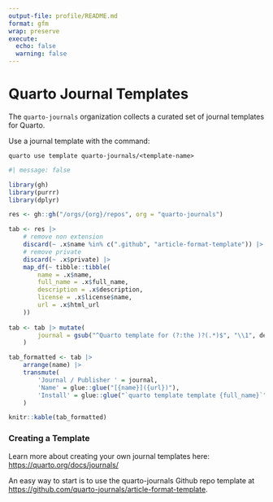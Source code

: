 ```yaml
---
output-file: profile/README.md
format: gfm
wrap: preserve
execute: 
  echo: false
  warning: false
---
```


# Quarto Journal Templates

The `quarto-journals` organization collects a curated set of journal templates for Quarto. 

Use a journal template with the command:

`quarto use template quarto-journals/<template-name>`

```r
#| message: false

library(gh)
library(purrr)
library(dplyr)

res <- gh::gh("/orgs/{org}/repos", org = "quarto-journals") 

tab <- res |> 
    # remove non extension
    discard(~ .x$name %in% c(".github", "article-format-template")) |>
    # remove private
    discard(~ .x$private) |>
    map_df(~ tibble::tibble(
        name = .x$name,
        full_name = .x$full_name,
        description = .x$description,
        license = .x$license$name,
        url = .x$html_url
    )) 
    
tab <- tab |> mutate(
        journal = gsub("^Quarto template for (?:the )?(.*)$", "\\1", description, perl = TRUE)
    )

tab_formatted <- tab |>
    arrange(name) |>
    transmute(
        'Journal / Publisher ' = journal,
        'Name' = glue::glue("[{name}]({url})"),
        'Install' = glue::glue("`quarto template template {full_name}`")
    )

knitr::kable(tab_formatted)
```

### Creating a Template

Learn more about creating your own journal templates here: <https://quarto.org/docs/journals/>

An easy way to start is to use the quarto-journals Github repo template at <https://github.com/quarto-journals/article-format-template>. 
